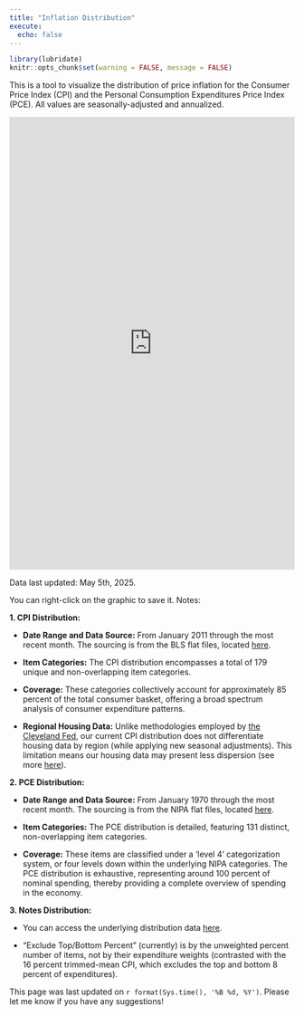 ```yaml
---
title: "Inflation Distribution"
execute:
  echo: false
---
```


```r
library(lubridate)
knitr::opts_chunk$set(warning = FALSE, message = FALSE)
```

This is a tool to visualize the distribution of price inflation for the Consumer Price Index (CPI) and the Personal Consumption Expenditures Price Index (PCE). All values are seasonally-adjusted and annualized.

```{=html}
 <iframe id="example1" src="https://mtkonczal.shinyapps.io/inflation_distribution/" style="border: none; width: 100%; height: 800px" frameborder="0"></iframe>
```
Data last updated: May 5th, 2025.

You can right-click on the graphic to save it. Notes:

**1. CPI Distribution:**

-   **Date Range and Data Source:** From January 2011 through the most recent month. The sourcing is from the BLS flat files, located [here](https://download.bls.gov/pub/time.series/cu/).

-   **Item Categories:** The CPI distribution encompasses a total of 179 unique and non-overlapping item categories.

-   **Coverage:** These categories collectively account for approximately 85 percent of the total consumer basket, offering a broad spectrum analysis of consumer expenditure patterns.

-   **Regional Housing Data:** Unlike methodologies employed by [the Cleveland Fed](https://www.clevelandfed.org/indicators-and-data/median-cpi), our current CPI distribution does not differentiate housing data by region (while applying new seasonal adjustments). This limitation means our housing data may present less dispersion (see more [here](https://www.clevelandfed.org/-/media/project/clevelandfedtenant/clevelandfedsite/indicators-and-data/median-cpi/revisions-to-mcpi-and-trimmed-mean-2007.pdf)).

**2. PCE Distribution:**

-   **Date Range and Data Source:** From January 1970 through the most recent month. The sourcing is from the NIPA flat files, located [here](https://apps.bea.gov/iTable/?ReqID=19&step=4&isuri=1&1921=flatfiles).

-   **Item Categories:** The PCE distribution is detailed, featuring 131 distinct, non-overlapping item categories.

-   **Coverage:** These items are classified under a 'level 4' categorization system, or four levels down within the underlying NIPA categories. The PCE distribution is exhaustive, representing around 100 percent of nominal spending, thereby providing a complete overview of spending in the economy.

**3. Notes Distribution:**

-   You can access the underlying distribution data [here](https://github.com/mtkonczal/BLS-CPI-Inflation-Analysis/blob/main/data/shiny_density_test.csv).

-   "Exclude Top/Bottom Percent" (currently) is by the unweighted percent number of items, not by their expenditure weights (contrasted with the 16 percent trimmed-mean CPI, which excludes the top and bottom 8 percent of expenditures).

This page was last updated on `r format(Sys.time(), '%B %d, %Y')`. Please let me know if you have any suggestions!

